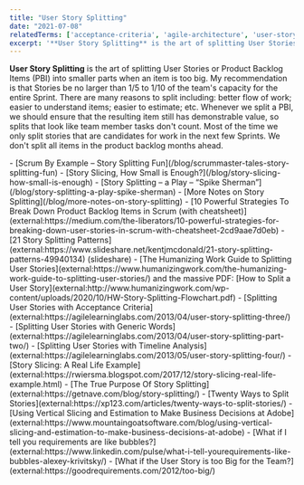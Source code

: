 ```yaml
---
title: "User Story Splitting"
date: "2021-07-08"
relatedTerms: ['acceptance-criteria', 'agile-architecture', 'user-story']
excerpt: '**User Story Splitting** is the art of splitting User Stories or Product Backlog Items'
---
```


**User Story Splitting** is the art of splitting User Stories or Product Backlog Items (PBI) into smaller parts when an item is too big. My recommendation is that Stories be no larger than 1/5 to 1/10 of the team's capacity for the entire Sprint. There are many reasons to split including: better flow of work; easier to understand items; easier to estimate; etc. Whenever we split a PBI, we should ensure that the resulting item still has demonstrable value, so splits that look like team member tasks don't count. Most of the time we only split stories that are candidates for work in the next few Sprints. We don't split all items in the product backlog months ahead.

<LinkList heading = "Agile Pain Relief Blog Entries">
- [Scrum By Example – Story Splitting Fun](/blog/scrummaster-tales-story-splitting-fun)
- [Story Slicing, How Small is Enough?](/blog/story-slicing-how-small-is-enough)
- [Story Splitting – a Play – “Spike Sherman”](/blog/story-splitting-a-play-spike-sherman)
- [More Notes on Story Splitting](/blog/more-notes-on-story-splitting)
</LinkList>

<HighlightBox heading="Resource Links" variant="resourceLinks">
- [10 Powerful Strategies To Break Down Product Backlog Items in Scrum (with cheatsheet)](external:https://medium.com/the-liberators/10-powerful-strategies-for-breaking-down-user-stories-in-scrum-with-cheatsheet-2cd9aae7d0eb)
- [21 Story Splitting Patterns](external:https://www.slideshare.net/kentjmcdonald/21-story-splitting-patterns-49940134) (slideshare)
- [The Humanizing Work Guide to Splitting User Stories](external:https://www.humanizingwork.com/the-humanizing-work-guide-to-splitting-user-stories/) and the massive PDF: [How to Split a User Story](external:http://www.humanizingwork.com/wp-content/uploads/2020/10/HW-Story-Splitting-Flowchart.pdf)
- [Splitting User Stories with Acceptance Criteria](external:https://agilelearninglabs.com/2013/04/user-story-splitting-three/)
- [Splitting User Stories with Generic Words](external:https://agilelearninglabs.com/2013/04/user-story-splitting-part-two/)
- [Splitting User Stories with Timeline Analysis](external:https://agilelearninglabs.com/2013/05/user-story-splitting-four/)
- [Story Slicing: A Real Life Example](external:https://rwiersma.blogspot.com/2017/12/story-slicing-real-life-example.html)
- [The True Purpose Of Story Splitting](external:https://getnave.com/blog/story-splitting/)
- [Twenty Ways to Split Stories](external:https://xp123.com/articles/twenty-ways-to-split-stories/)
- [Using Vertical Slicing and Estimation to Make Business Decisions at Adobe](external:https://www.mountaingoatsoftware.com/blog/using-vertical-slicing-and-estimation-to-make-business-decisions-at-adobe)
- [What if I tell you requirements are like bubbles?](external:https://www.linkedin.com/pulse/what-i-tell-yourequirements-like-bubbles-alexey-krivitsky/)
- [What if the User Story is too Big for the Team?](external:https://goodrequirements.com/2012/too-big/)
</HighlightBox>
